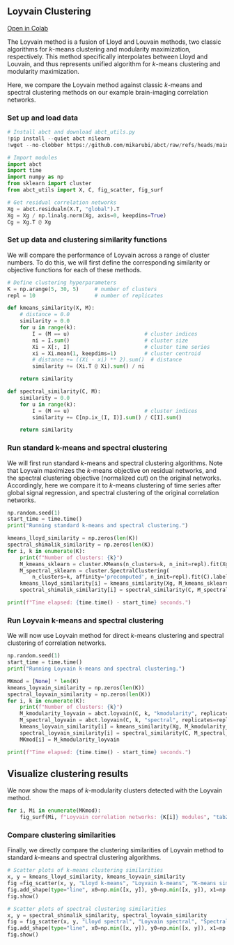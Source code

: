 ## Loyvain Clustering

[Open in Colab](https://colab.research.google.com/github/mikarubi/abct/blob/main/docs-code/examples/2_loyvain.ipynb){.btn .btn-dark .btn-sm}

The Loyvain method is a fusion of Lloyd and Louvain methods, two classic algorithms for _k_-means clustering and modularity maximization, respectively. This method specifically interpolates between Lloyd and Louvain, and thus represents unified algorithm for _k_-means clustering and modularity maximization.

Here, we compare the Loyvain method against classic _k_-means and spectral clustering methods on our example brain-imaging correlation networks.

### Set up and load data

```python

# Install abct and download abct_utils.py
!pip install --quiet abct nilearn
!wget --no-clobber https://github.com/mikarubi/abct/raw/refs/heads/main/docs-code/examples/abct_utils.py

# Import modules
import abct
import time
import numpy as np
from sklearn import cluster
from abct_utils import X, C, fig_scatter, fig_surf

# Get residual correlation networks
Xg = abct.residualn(X.T, "global").T
Xg = Xg / np.linalg.norm(Xg, axis=0, keepdims=True)
Cg = Xg.T @ Xg

```

### Set up data and clustering similarity functions

We will compare the performance of Loyvain across a range of cluster numbers. To do this, we will first define the corresponding similarity or objective functions for each of these methods.

```python

# Define clustering hyperparameters
K = np.arange(5, 30, 5)     # number of clusters
repl = 10                   # number of replicates

def kmeans_similarity(X, M):
    # distance = 0.0
    similarity = 0.0
    for u in range(k):
        I = (M == u)                        # cluster indices
        ni = I.sum()                        # cluster size
        Xi = X[:, I]                        # cluster time series
        xi = Xi.mean(1, keepdims=1)         # cluster centroid
        # distance += ((Xi - xi) ** 2).sum()  # distance
        similarity += (Xi.T @ Xi).sum() / ni

    return similarity

def spectral_similarity(C, M):
    similarity = 0.0
    for u in range(k):
        I = (M == u)                        # cluster indices
        similarity += C[np.ix_(I, I)].sum() / C[I].sum()

    return similarity

```

### Run standard k-means and spectral clustering

We will first run standard _k_-means and spectral clustering algorithms. Note that Loyvain maximizes the _k_-means objective on residual networks, and the spectral clustering objective (normalized cut) on the original networks. Accordingly, here we compare it to _k_-means clustering of time series after global signal regression, and spectral clustering of the original correlation networks.

```python

np.random.seed(1)
start_time = time.time()
print("Running standard k-means and spectral clustering.")

kmeans_lloyd_similarity = np.zeros(len(K))
spectral_shimalik_similarity = np.zeros(len(K))
for i, k in enumerate(K):
    print(f"Number of clusters: {k}")
    M_kmeans_sklearn = cluster.KMeans(n_clusters=k, n_init=repl).fit(Xg.T).labels_
    M_spectral_sklearn = cluster.SpectralClustering(
        n_clusters=k, affinity='precomputed', n_init=repl).fit(C).labels_
    kmeans_lloyd_similarity[i] = kmeans_similarity(Xg, M_kmeans_sklearn)
    spectral_shimalik_similarity[i] = spectral_similarity(C, M_spectral_sklearn)

print(f"Time elapsed: {time.time() - start_time} seconds.")

```

### Run Loyvain k-means and spectral clustering

We will now use Loyvain method for direct _k_-means clustering and spectral clustering of correlation networks.

```python

np.random.seed(1)
start_time = time.time()
print("Running Loyvain k-means and spectral clustering.")

MKmod = [None] * len(K)
kmeans_loyvain_similarity = np.zeros(len(K))
spectral_loyvain_similarity = np.zeros(len(K))
for i, k in enumerate(K):
    print(f"Number of clusters: {k}")
    M_kmodularity_loyvain = abct.loyvain(C, k, "kmodularity", replicates=repl)[0]
    M_spectral_loyvain = abct.loyvain(C, k, "spectral", replicates=repl)[0]
    kmeans_loyvain_similarity[i] = kmeans_similarity(Xg, M_kmodularity_loyvain)
    spectral_loyvain_similarity[i] = spectral_similarity(C, M_spectral_loyvain)
    MKmod[i] = M_kmodularity_loyvain

print(f"Time elapsed: {time.time() - start_time} seconds.")

```

## Visualize clustering results

We now show the maps of _k_-modularity clusters detected with the Loyvain method.

```python

for i, Mi in enumerate(MKmod):
    fig_surf(Mi, f"Loyvain correlation networks: {K[i]} modules", "tab20b", pmin=0, pmax=100)

```

### Compare clustering similarities

Finally, we directly compare the clustering similarities of Loyvain method to standard _k_-means and spectral clustering algorithms.

```python

# Scatter plots of k-means clustering similarities
x, y = kmeans_lloyd_similarity, kmeans_loyvain_similarity
fig =fig_scatter(x, y, "Lloyd k-means", "Loyvain k-means", "K-means similarity")
fig.add_shape(type="line", x0=np.min([x, y]), y0=np.min([x, y]), x1=np.max([x, y]), y1=np.max([x, y]))
fig.show()

# Scatter plots of spectral clustering similarities
x, y = spectral_shimalik_similarity, spectral_loyvain_similarity
fig = fig_scatter(x, y, "Lloyd spectral", "Loyvain spectral", "Spectral similarity")
fig.add_shape(type="line", x0=np.min([x, y]), y0=np.min([x, y]), x1=np.max([x, y]), y1=np.max([x, y]))
fig.show()

```
